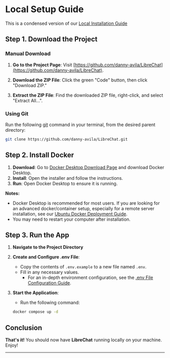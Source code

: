 
# Local Setup Guide

This is a condensed version of our [Local Installation Guide](/docs/local/)

## Step 1. Download the Project

### Manual Download

1. **Go to the Project Page**: Visit [https://github.com/danny-avila/LibreChat](https://github.com/danny-avila/LibreChat).

2. **Download the ZIP File**: Click the green "Code" button, then click "Download ZIP."

3. **Extract the ZIP File**: Find the downloaded ZIP file, right-click, and select "Extract All...".

### Using Git

Run the following [git](https://git-scm.com/) command in your terminal, from the desired parent directory:

```bash
git clone https://github.com/danny-avila/LibreChat.git
```

## Step 2. Install Docker

1. **Download**: Go to [Docker Desktop Download Page](https://www.docker.com/products/docker-desktop) and download Docker Desktop.
2. **Install**: Open the installer and follow the instructions.
3. **Run**: Open Docker Desktop to ensure it is running.

**Notes:**
- Docker Desktop is recommended for most users. If you are looking for an advanced docker/container setup, especially for a remote server installation, see our [Ubuntu Docker Deployment Guide](/docs/remote/docker_linux).
- You may need to restart your computer after installation.

## Step 3. Run the App

1. **Navigate to the Project Directory**

2. **Create and Configure .env File**:
   - Copy the contents of `.env.example` to a new file named `.env`.
   - Fill in any necessary values.
      - For an in-depth environment configuration, see the [.env File Configuration Guide](/docs/configuration/dotenv).

3. **Start the Application**:
   - Run the following command:

   ```bash
   docker compose up -d
   ```

## Conclusion

**That's it!** You should now have **LibreChat** running locally on your machine. Enjoy!

---

<AdditionalLinks />
